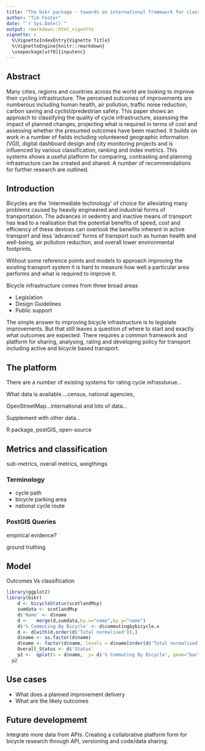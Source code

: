 ```yaml
---
title: "The bikr package - towards an international framework for classification of bicycle infrastructure"
author: "Tim Foster"
date: "`r Sys.Date()`"
output: rmarkdown::html_vignette
vignette: >
  %\VignetteIndexEntry{Vignette Title}
  %\VignetteEngine{knitr::rmarkdown}
  \usepackage[utf8]{inputenc}
---
```


## Abstract

Many cities, regions and countries across the world are looking to improve their cycling infrastructure. The perceived outcomes of improvements are numberous including human health, air pollution, traffic noise reduction, carbon saving and cyclist/predestrian safety. This paper shows an approach to classifying the quality of cycle infrastructure, assessing the impact of planned changes, projecting what is required in terms of cost and assessing whether the presumed outcomes have been reached. It builds on work in a number of fields including volunteered geographic information (VGI), digital dashboard design and city monitoring projects and is influenced by various classification, ranking and index metrics. This systems shows a useful platform for comparing, contrasting and planning infrastructure can be created and shared. A number of recommendations for further research are outlined.

## Introduction

Bicycles are the 'intermediate technology' of choice for alleviating many problems caused by heavily engineered and industrial forms of transportation. The advances in sedentry and inactive means of  transport has lead to a realisation that the potential benefits of speed, cost and efficiency of these devices can overlook the benefits inherent in active transport and less 'advanced' forms of transport such as human health and well-being, air pollution reduction, and overall lower environmental footprints. 

Without some reference points and models to approach improving the existing transport system it is hard to measure how well a particular area performs and what is required to improve it.

Bicycle infrastructure comes from three broad areas

* Legislation
* Design Guidelines
* Public support

The simple answer to improving bicycle infrastructure is to legislate improvements. But that still leaves a question of where to start and exactly what outcomes are expected. There requires a common framework and platform for sharing, analysing, rating and developing policy for transport including active and bicycle based transport.

## The platform

There are a number of existing systems for rating cycle infrassturue...

What data is available....census, national agencies, 

OpenStreetMap...international and lots of data...

Supplement with other data...

R package, postGIS, open-source

## Metrics and classification

sub-metrics, overall metrics, weigthings

### Terminology

* cycle path
* bicycle parking area
* national cycle route

### PostGIS Queries

empirical evidence?

ground truthing

## Model

Outcomes Vs classification

```r
library(ggplot2)
library(bikr)
    d <- bicycleStatus(scotlandMsp)
    sumdata <- scotlandMsp
    d$'Name' <- d$name
    d <-   merge(d,sumdata,by.x="name",by.y="name")
    d$'% Commuting By Bicycle' <- d$commutingbybicycle.x
    d <- d[with(d,order(d$'Total normalised')),]
    d$name <- as.factor(d$name)
    d$name <- factor(d$name, levels = d$name[order(d$'Total normalised')])
    Overall_Status <- d$'Status'
    p2 <-  qplot(x = d$name,  y= d$'% Commuting By Bicycle', geom="bar",fill=Overall_Status, stat="identity",xlab="Area",ylab="Percentage communting by bicycle") + theme(axis.text.x = element_text(angle = 90, hjust = 1))
  p2
```

## Use cases

* What does a planned improvement delivery
* What are the likely outcomes

## Future developmemt

Integrate more data from APIs. Creating a collalorative platform form for bicycle research through API, versioning and code/data sharing.

